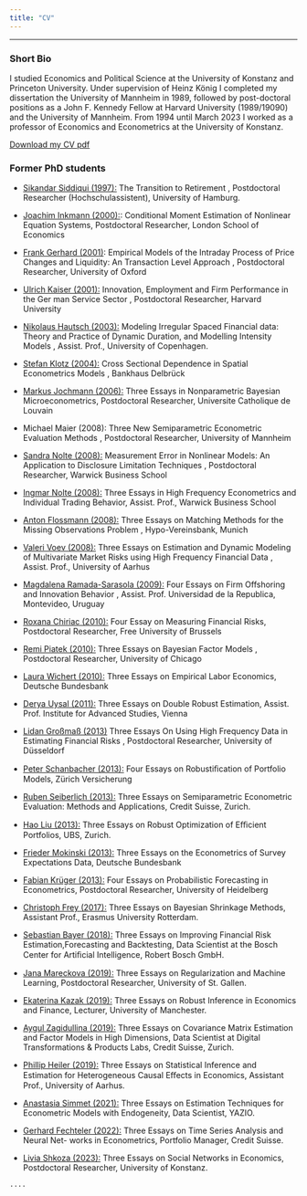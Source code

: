 ```yaml
---
title: "CV"
---
```


------------------------------------------------------------------------

### Short Bio

I studied Economics and Political Science at the University of Konstanz and Princeton University. Under supervision of Heinz König I completed my dissertation the University of Mannheim in 1989, followed by post-doctoral positions as a John F. Kennedy Fellow at Harvard University (1989/19090) and the University of Mannheim. From 1994 until March 2023 I worked as a professor of Economics and Econometrics at the University of Konstanz.

```{=html}
<!--
[Download my CV pdf](https://raw.githubusercontent.com/W-Pohlmeier/WP-Website/main/CV_Pohlmeier_2023_04.pdf)
-->
```
[Download my CV pdf](https://cloud.uni-konstanz.de/index.php/s/7FBn3kwHsFHMmxk)

### Former PhD students

-   [Sikandar Siddiqui (1997):](https://www.linkedin.com/in/sikandarsiddiqui/?originalSubdomain=de) The Transition to Retirement , Postdoctoral Researcher (Hochschulassistent), University of Hamburg.

-   [Joachim Inkmann (2000):](https://fbe.unimelb.edu.au/our-people/staff/finance/joachim-inkmann): Conditional Moment Estimation of Nonlinear Equation Systems, Postdoctoral Researcher, London School of Economics

-   [Frank Gerhard (2001)](https://www.linkedin.com/in/frankgerhard/?originalSubdomain=de): Empirical Models of the Intraday Process of Price Changes and Liquidity: An Transaction Level Approach , Postdoctoral Researcher, University of Oxford

-   [Ulrich Kaiser (2001):](https://www.business.uzh.ch/en/research/professorships/entrepreneurship/team/kaiser.html) Innovation, Employment and Firm Performance in the Ger man Service Sector , Postdoctoral Researcher, Harvard University

-   [Nikolaus Hautsch (2003):](https://homepage.univie.ac.at/nikolaus.hautsch/) Modeling Irregular Spaced Financial data: Theory and Practice of Dynamic Duration, and Modelling Intensity Models , Assist. Prof., University of Copenhagen.

-   [Stefan Klotz (2004):](https://www.linkedin.com/in/stefanklotzvif/?originalSubdomain=de) Cross Sectional Dependence in Spatial Econometrics Models , Bankhaus Delbrück

-   [Markus Jochmann (2006):](https://www.linkedin.com/in/markus-jochmann-345b49138/?originalSubdomain=de) Three Essays in Nonparametric Bayesian Microeconometrics, Postdoctoral Researcher, Universite Catholique de Louvain

-   Michael Maier (2008): Three New Semiparametric Econometric Evaluation Methods , Postdoctoral Researcher, University of Mannheim

-   [Sandra Nolte (2008):](https://www.lancaster.ac.uk/lums/people/sandra-nolte) Measurement Error in Nonlinear Models: An Application to Disclosure Limitation Techniques , Postdoctoral Researcher, Warwick Business School

-   [Ingmar Nolte (2008):](https://www.lancaster.ac.uk/lums/people/ingmar-nolte) Three Essays in High Frequency Econometrics and Individual Trading Behavior, Assist. Prof., Warwick Business School

-   [Anton Flossmann (2008):](https://www.linkedin.com/in/dr-anton-flossmann-77b03593) Three Essays on Matching Methods for the Missing Observations Problem , Hypo-Vereinsbank, Munich

-   [Valeri Voev (2008):](https://www.linkedin.com/in/valeri-voev-1a698940/?originalSubdomain=dk%3E) Three Essays on Estimation and Dynamic Modeling of Multivariate Market Risks using High Frequency Financial Data , Assist. Prof., University of Aarhus

-   [Magdalena Ramada-Sarasola (2009):](https://www.linkedin.com/in/magdalena-ramada-sarasola-phd-73560210/?originalSubdomain=es) Four Essays on Firm Offshoring and Innovation Behavior , Assist. Prof. Universidad de la Republica, Montevideo, Uruguay

-   [Roxana Chiriac (2010):](https://www.econometrics.uni-freiburg.de/de/mitarbeitende/roxana-halbleib) Four Essay on Measuring Financial Risks, Postdoctoral Researcher, Free University of Brussels

-   [Remi Piatek (2010):](https://www.linkedin.com/in/remi-piatek/?originalSubdomain=dk) Three Essays on Bayesian Factor Models , Postdoctoral Researcher, University of Chicago

-   [Laura Wichert (2010):](https://www.linkedin.com/in/laura-wichert-913345106/?originalSubdomain=de) Three Essays on Empirical Labor Economics, Deutsche Bundesbank

-   [Derya Uysal (2011):](https://www.deryauysal.com/) Three Essays on Double Robust Estimation, Assist. Prof. Institute for Advanced Studies, Vienna

-   [Lidan Großmaß (2013)](https://www.linkedin.com/in/lidan-grossmass-frm-phd-1845b05?lipi=urn%3Ali%3Apage%3Ad_flagship3_profile_view_base_contact_details%3BvGogCPitS9WJh18HRAep3A%3D%3D) Three Essays On Using High Frequency Data in Estimating Financial Risks , Postdoctoral Researcher, University of Düsseldorf

-   [Peter Schanbacher (2013):](https://www.hs-furtwangen.de/personen/profil/2700-peterschanbacher/) Four Essays on Robustiﬁcation of Portfolio Models, Zürich Versicherung

-   [Ruben Seiberlich (2013):](https://www.zhaw.ch/de/ueber-uns/person/seib/) Three Essays on Semiparametric Econometric Evaluation: Methods and Applications, Credit Suisse, Zurich.

-   [Hao Liu (2013):](https://www.linkedin.com/in/hao-l-357b6664?lipi=urn%3Ali%3Apage%3Ad_flagship3_profile_view_base_contact_details%3Bogsvbdr8RkWXIHyDb1V2VQ%3D%3D) Three Essays on Robust Optimization of Eﬃcient Portfolios, UBS, Zurich.

-   [Frieder Mokinski (2013):](https://www.linkedin.com/in/frieder-mokinski-371103b4?lipi=urn%3Ali%3Apage%3Ad_flagship3_profile_view_base_contact_details%3BKeP4BiBGQCq%2BbUIGId7SfQ%3D%3D) Three Essays on the Econometrics of Survey Expectations Data, Deutsche Bundesbank

-   [Fabian Krüger (2013):](https://ewifo.stat.kit.edu/21_57.php) Four Essays on Probabilistic Forecasting in Econometrics, Postdoctoral Researcher, University of Heidelberg

-   [Christoph Frey (2017):](https://www.linkedin.com/in/christoph-frey-b66a164?lipi=urn%3Ali%3Apage%3Ad_flagship3_profile_view_base_contact_details%3Bks5li8ZHQ2itrVtC%2FKvQQw%3D%3D) Three Essays on Bayesian Shrinkage Methods, Assistant Prof., Erasmus University Rotterdam.

-   [Sebastian Bayer (2018):](https://www.linkedin.com/in/sebastian-bayer?lipi=urn%3Ali%3Apage%3Ad_flagship3_profile_view_base_contact_details%3Bx8W1zgeWQNWVG5EJ6Fscew%3D%3D) Three Essays on Improving Financial Risk Estimation,Forecasting and Backtesting, Data Scientist at the Bosch Center for Artiﬁcial Intelligence, Robert Bosch GmbH.

-   [Jana Mareckova (2019):](https://sites.google.com/view/janamareckova) Three Essays on Regularization and Machine Learning, Postdoctoral Researcher, University of St. Gallen.

-   [Ekaterina Kazak (2019):](https://research.manchester.ac.uk/en/persons/ekaterina.kazak) Three Essays on Robust Inference in Economics and Finance, Lecturer, University of Manchester.

-   [Aygul Zagidullina (2019):](https://www.linkedin.com/in/aygul-zagidullina-phd-2307?lipi=urn%3Ali%3Apage%3Ad_flagship3_profile_view_base_contact_details%3B6bmypPjzR3mR%2F%2BwVAz%2FWkQ%3D%3D) Three Essays on Covariance Matrix Estimation and Factor Models in High Dimensions, Data Scientist at Digital Transformations & Products Labs, Credit Suisse, Zurich.

-   [Phillip Heiler (2019):](https://www.au.dk/en/show/person/pheiler@econ.au.dk) Three Essays on Statistical Inference and Estimation for Heterogeneous Causal Eﬀects in Economics, Assistant Prof., University of Aarhus.

-   [Anastasia Simmet (2021):](https://www.linkedin.com/in/anastasia-simmet-413b1894?lipi=urn%3Ali%3Apage%3Ad_flagship3_profile_view_base_contact_details%3B6G4YoWHxRSuejgQO9UyNxw%3D%3D) Three Essays on Estimation Techniques for Econometric Models with Endogeneity, Data Scientist, YAZIO.

-   [Gerhard Fechteler (2022):](https://www.linkedin.com/in/dr-gerhard-fechteler-87293113b?lipi=urn%3Ali%3Apage%3Ad_flagship3_profile_view_base_contact_details%3BKg76uLY7QSC9Y0BZ1Uu78w%3D%3D) Three Essays on Time Series Analysis and Neural Net- works in Econometrics, Portfolio Manager, Credit Suisse.

-   [Livia Shkoza (2023):](https://www.linkedin.com/in/livia-shkoza?lipi=urn%3Ali%3Apage%3Ad_flagship3_profile_view_base_contact_details%3BD%2FLVbj3aRO%2BUf%2FHcvaxUtg%3D%3D) Three Essays on Social Networks in Economics, Postdoctoral Researcher, University of Konstanz.

```         
....
```
